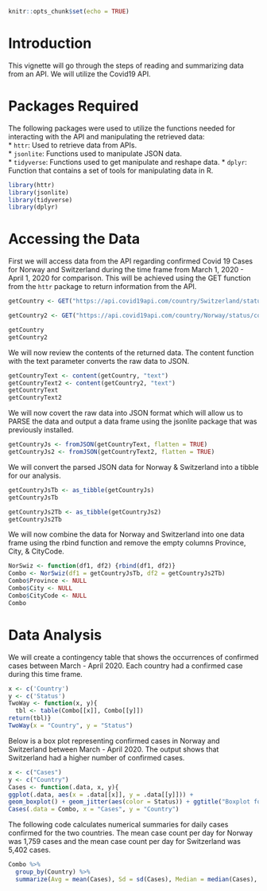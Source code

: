
```r
knitr::opts_chunk$set(echo = TRUE)
```
# Introduction
This vignette will go through the steps of reading and summarizing data from an API. We will utilize the Covid19 API.

# Packages Required 
The following packages were used to utilize the functions needed for interacting with the API and manipulating the retrieved data:  
* `httr`: Used to retrieve data from APIs.   
* `jsonlite`: Functions used to manipulate JSON data.  
* `tidyverse`: Functions used to get manipulate and reshape data.
* `dplyr`: Function that contains a set of tools for manipulating data in R.

```r
library(httr)
library(jsonlite)
library(tidyverse)
library(dplyr)
```

# Accessing the Data
First we will access data from the API regarding confirmed Covid 19 Cases for Norway and Switzerland during the time frame from March 1, 2020 - April 1, 2020 for comparison.  This will be achieved using the GET function from the `httr` package to return information from the API.
```r
getCountry <- GET("https://api.covid19api.com/country/Switzerland/status/confirmed?from=2020-03-01T00:00:00Z&to=2020-04-01T00:00:00Z")

getCountry2 <- GET("https://api.covid19api.com/country/Norway/status/confirmed?from=2020-03-01T00:00:00Z&to=2020-04-01T00:00:00Z")

getCountry
getCountry2
```

We will now review the contents of the returned data. The content function with the text parameter converts the raw data to JSON.
```r
getCountryText <- content(getCountry, "text")
getCountryText2 <- content(getCountry2, "text")
getCountryText
getCountryText2
```

We will now covert the raw data into JSON format which will allow us to PARSE the data and output a data frame using the jsonlite package that was previously installed.
```r
getCountryJs <- fromJSON(getCountryText, flatten = TRUE)
getCountryJs2 <- fromJSON(getCountryText2, flatten = TRUE)
```

We will convert the parsed JSON data for Norway & Switzerland into a tibble for our analysis.
```r
getCountryJsTb <- as_tibble(getCountryJs)
getCountryJsTb
```

```r
getCountryJs2Tb <- as_tibble(getCountryJs2)
getCountryJs2Tb
```

We will now combine the data for Norway and Switzerland into one data frame using the rbind function and remove the empty columns Province, City, & CityCode.
```r
NorSwiz <- function(df1, df2) {rbind(df1, df2)}
Combo <- NorSwiz(df1 = getCountryJsTb, df2 = getCountryJs2Tb)
Combo$Province <- NULL
Combo$City <- NULL
Combo$CityCode <- NULL
Combo
```
# Data Analysis
We will create a contingency table that shows the occurrences of confirmed cases  between March - April 2020.  Each country had a confirmed case during this time frame.
```r
x <- c('Country')
y <- c('Status')
TwoWay <- function(x, y){
  tbl <- table(Combo[[x]], Combo[[y]])
return(tbl)}
TwoWay(x = "Country", y = "Status")
```

Below is a box plot representing confirmed cases in Norway and Switzerland between March - April 2020.  The output shows that Switzerland had a higher number of confirmed cases.
```r
x <- c("Cases")
y <- c("Country")
Cases <- function(.data, x, y){
ggplot(.data, aes(x = .data[[x]], y = .data[[y]])) +
geom_boxplot() + geom_jitter(aes(color = Status)) + ggtitle("Boxplot for Confirmed Cases")}
Cases(.data = Combo, x = "Cases", y = "Country")

```
The following code calculates numerical summaries for daily cases confirmed for the two countries.  The mean case count per day for Norway was 1,759 cases and the mean case count per day for Switzerland was 5,402 cases. 
```r
Combo %>%
  group_by(Country) %>%
  summarize(Avg = mean(Cases), Sd = sd(Cases), Median = median(Cases), IQR =    IQR(Cases))

```